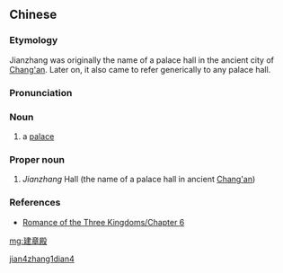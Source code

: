 ==Chinese==
{{zh-forms|type=21}}

===Etymology===
Jianzhang was originally the name of a palace hall in the ancient city of [[w:Chang'an|Chang'an]]. Later on, it also came to refer generically to any palace hall.

===Pronunciation===
{{zh-pron
|m=jiànzhāngdiàn
|cat=n,pn
}}

===Noun===
{{zh-noun}}

# {{lb|zh|archaic}} a [[palace]]

===Proper noun===
{{zh-proper noun}}

# {{lb|zh|archaic}} ''Jianzhang'' Hall (the name of a palace hall in ancient [[w:Chang'an|Chang'an]])

===References===
* [[s:Romance of the Three Kingdoms/Chapter 6#15|Romance of the Three Kingdoms/Chapter 6]]

[[Category:Mandarin archaic terms|jian4zhang1dian4]]

[[mg:建章殿]]